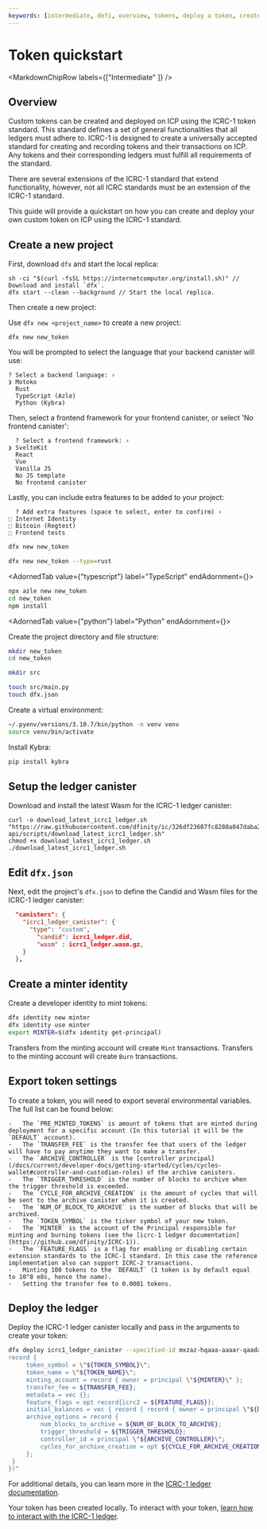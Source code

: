 ```yaml
---
keywords: [intermediate, defi, overview, tokens, deploy a token, create a token, icrc1]
---
```



# Token quickstart

<MarkdownChipRow labels={["Intermediate"  ]} />

## Overview

Custom tokens can be created and deployed on ICP using the ICRC-1 token standard. This standard defines a set of general functionalities that all ledgers must adhere to. ICRC-1 is designed to create a universally accepted standard for creating and recording tokens and their transactions on ICP. Any tokens and their corresponding ledgers must fulfill all requirements of the standard.

There are several extensions of the ICRC-1 standard that extend functionality, however, not all ICRC standards must be an extension of the ICRC-1 standard.

This guide will provide a quickstart on how you can create and deploy your own custom token on ICP using the ICRC-1 standard.

## Create a new project

First, download `dfx` and start the local replica:

```
sh -ci "$(curl -fsSL https://internetcomputer.org/install.sh)" // Download and install `dfx`.
dfx start --clean --background // Start the local replica.
```

Then create a new project:

<AdornedTabs groupId="version">
<TabItem value="0-17-0" label="dfx v0.17.0 or newer" default>

Use `dfx new <project_name>` to create a new project:

```
dfx new new_token
```

You will be prompted to select the language that your backend <GlossaryTooltip>canister</GlossaryTooltip> will use:

```
? Select a backend language: ›
❯ Motoko
  Rust
  TypeScript (Azle)
  Python (Kybra)
```

Then, select a frontend framework for your frontend <GlossaryTooltip>canister</GlossaryTooltip>, or select 'No frontend canister':

```
  ? Select a frontend framework: ›
❯ SvelteKit
  React
  Vue
  Vanilla JS
  No JS template
  No frontend canister
```

Lastly, you can include extra features to be added to your project:

```
  ? Add extra features (space to select, enter to confirm) ›
⬚ Internet Identity
⬚ Bitcoin (Regtest)
⬚ Frontend tests
```

</TabItem>

<TabItem value="0-16-1" label="dfx v0.16.1 or older" default>

<AdornedTabs groupId="language">
<TabItem value="motoko" label="Motoko" default>

```bash
dfx new new_token
```

</TabItem>
<TabItem value="rust" label="Rust">

```bash
dfx new new_token --type=rust
```

</TabItem>

<AdornedTab value={"typescript"} label="TypeScript" endAdornment={<BetaChip />}>

```bash
npx azle new new_token
cd new_token
npm install
```

</AdornedTab>

<AdornedTab value={"python"} label="Python" endAdornment={<BetaChip />}>

Create the project directory and file structure:

```bash
mkdir new_token
cd new_token

mkdir src

touch src/main.py
touch dfx.json
```

Create a virtual environment:

```bash
~/.pyenv/versions/3.10.7/bin/python -m venv venv
source venv/bin/activate
```

Install Kybra:

```bash
pip install kybra
```

</AdornedTab>
</AdornedTabs>
</TabItem>
</AdornedTabs>

## Setup the ledger canister

Download and install the latest Wasm for the ICRC-1 ledger canister:

```
curl -o download_latest_icrc1_ledger.sh "https://raw.githubusercontent.com/dfinity/ic/326df23607fc8280a047daba2d8462f1dfc57466/rs/rosetta-api/scripts/download_latest_icrc1_ledger.sh"
chmod +x download_latest_icrc1_ledger.sh
./download_latest_icrc1_ledger.sh
```

## Edit `dfx.json`

Next, edit the project's `dfx.json` to define the Candid and Wasm files for the ICRC-1 ledger canister:

```json
  "canisters": {
    "icrc1_ledger_canister": {
      "type": "custom",
        "candid": icrc1_ledger.did,
        "wasm" : icrc1_ledger.wasm.gz,
    }
  },
```

## Create a minter identity

Create a developer identity to mint tokens:

``` sh
dfx identity new minter
dfx identity use minter
export MINTER=$(dfx identity get-principal)
```

Transfers from the minting account will create `Mint` transactions. Transfers to the minting account will create `Burn` transactions.

## Export token settings

To create a token, you will need to export several environmental variables. The full list can be found below:

```
-   The `PRE_MINTED_TOKENS` is amount of tokens that are minted during deployment for a specific account (In this tutorial it will be the `DEFAULT` account).
-   The `TRANSFER_FEE` is the transfer fee that users of the ledger will have to pay anytime they want to make a transfer.
-   The `ARCHIVE_CONTROLLER` is the [controller principal](/docs/current/developer-docs/getting-started/cycles/cycles-wallet#controller-and-custodian-roles) of the archive canisters.
-   The `TRIGGER_THRESHOLD` is the number of blocks to archive when the trigger threshold is exceeded.
-   The `CYCLE_FOR_ARCHIVE_CREATION` is the amount of cycles that will be sent to the archive canister when it is created.
-   The `NUM_OF_BLOCK_TO_ARCHIVE` is the number of blocks that will be archived.
-   The `TOKEN_SYMBOL` is the ticker symbol of your new token.
-   The `MINTER` is the account of the Principal responsible for minting and burning tokens (see the [icrc-1 ledger documentation](https://github.com/dfinity/ICRC-1)).
-   The `FEATURE_FLAGS` is a flag for enabling or disabling certain extension standards to the ICRC-1 standard. In this case the reference implementation also can support ICRC-2 transactions.
-   Minting 100 tokens to the `DEFAULT` (1 token is by default equal to 10^8 e8s, hence the name).
-   Setting the transfer fee to 0.0001 tokens.
```

## Deploy the ledger

Deploy the ICRC-1 ledger canister locally and pass in the arguments to create your token:

``` sh
dfx deploy icrc1_ledger_canister --specified-id mxzaz-hqaaa-aaaar-qaada-cai --argument "(variant {Init =
record {
     token_symbol = \"${TOKEN_SYMBOL}\";
     token_name = \"${TOKEN_NAME}\";
     minting_account = record { owner = principal \"${MINTER}\" };
     transfer_fee = ${TRANSFER_FEE};
     metadata = vec {};
     feature_flags = opt record{icrc2 = ${FEATURE_FLAGS}};
     initial_balances = vec { record { record { owner = principal \"${DEFAULT}\"; }; ${PRE_MINTED_TOKENS}; }; };
     archive_options = record {
         num_blocks_to_archive = ${NUM_OF_BLOCK_TO_ARCHIVE};
         trigger_threshold = ${TRIGGER_THRESHOLD};
         controller_id = principal \"${ARCHIVE_CONTROLLER}\";
         cycles_for_archive_creation = opt ${CYCLE_FOR_ARCHIVE_CREATION};
     };
 }
})"
```

For additional details, you can learn more in the [ICRC-1 ledger documentation](/docs/current/developer-docs/defi/icrc-1/icrc1-ledger-setup).

Your token has been created locally. To interact with your token, [learn how to interact with the ICRC-1 ledger](/docs/current/developer-docs/defi/icrc-1/using-icrc1-ledger).


